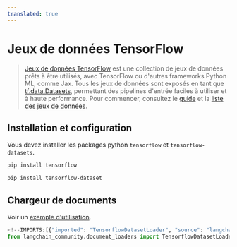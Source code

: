 ```yaml
---
translated: true
---
```


# Jeux de données TensorFlow

>[Jeux de données TensorFlow](https://www.tensorflow.org/datasets) est une collection de jeux de données prêts à être utilisés,
> avec TensorFlow ou d'autres frameworks Python ML, comme Jax. Tous les jeux de données sont exposés
> en tant que [tf.data.Datasets](https://www.tensorflow.org/api_docs/python/tf/data/Dataset),
> permettant des pipelines d'entrée faciles à utiliser et à haute performance. Pour commencer, consultez
> le [guide](https://www.tensorflow.org/datasets/overview) et
> la [liste des jeux de données](https://www.tensorflow.org/datasets/catalog/overview#all_datasets).

## Installation et configuration

Vous devez installer les packages python `tensorflow` et `tensorflow-datasets`.

```bash
pip install tensorflow
```

```bash
pip install tensorflow-dataset
```

## Chargeur de documents

Voir un [exemple d'utilisation](/docs/integrations/document_loaders/tensorflow_datasets).

```python
<!--IMPORTS:[{"imported": "TensorflowDatasetLoader", "source": "langchain_community.document_loaders", "docs": "https://api.python.langchain.com/en/latest/document_loaders/langchain_community.document_loaders.tensorflow_datasets.TensorflowDatasetLoader.html", "title": "TensorFlow Datasets"}]-->
from langchain_community.document_loaders import TensorflowDatasetLoader
```
